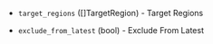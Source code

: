 <!-- Code generated from the comments of the SharedImageGalleryDestination struct in builder/azure/chroot/shared_image_gallery_destination.go; DO NOT EDIT MANUALLY -->

- `target_regions` ([]TargetRegion) - Target Regions

- `exclude_from_latest` (bool) - Exclude From Latest

<!-- End of code generated from the comments of the SharedImageGalleryDestination struct in builder/azure/chroot/shared_image_gallery_destination.go; -->

